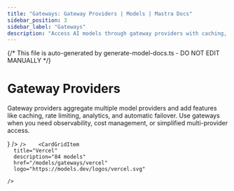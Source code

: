 ```yaml
---
title: "Gateways: Gateway Providers | Models | Mastra Docs"
sidebar_position: 3
sidebar_label: "Gateways"
description: "Access AI models through gateway providers with caching, rate limiting, and analytics."
---
```


{/* This file is auto-generated by generate-model-docs.ts - DO NOT EDIT MANUALLY */}


# Gateway Providers

Gateway providers aggregate multiple model providers and add features like caching, rate limiting, analytics, and automatic failover. Use gateways when you need observability, cost management, or simplified multi-provider access.

<CardGrid>
    <CardGridItem
      title="Netlify"
      description="34 models"
      href="/models/gateways/netlify"
      logo={<NetlifyLogo />}
    />    <CardGridItem
      title="OpenRouter"
      description="116 models"
      href="/models/gateways/openrouter"
      logo="https://models.dev/logos/openrouter.svg"
      
    />    <CardGridItem
      title="Vercel"
      description="84 models"
      href="/models/gateways/vercel"
      logo="https://models.dev/logos/vercel.svg"
      
    />
</CardGrid>